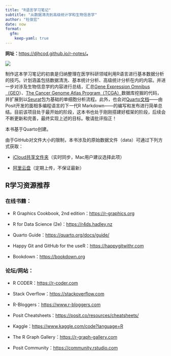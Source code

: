 ```yaml
---
title: "R语言学习笔记"
subtitle: "从数据清洗到高级统计学和生物信息学"
author: "杜俊宏"
date: now
format: 
  gfm:
    keep-yaml: true
---
```


**网址：**<https://djhcod.github.io/r-notes/>**。**

![](images/book_cover.jpg)

制作这本学习笔记的初衷是归纳整理在医学科研领域利用R语言进行基本数据分析的技巧。计划涵盖包括数据清洗、基本统计分析、高级统计分析在内的内容。并进一步对涉及生物信息学的内容进行总结，汇总[Gene Expression Omnibus（GEO](https://www.ncbi.nlm.nih.gov/geo/)）、[The Cancer Genome Atlas Program（TCGA）](https://www.cancer.gov/ccg/research/genome-sequencing/tcga)数据库挖掘的代码，并扩展到以[Seurat](https://satijalab.org/seurat/)包为基础的单细胞分析流程。此外，也会对[Quarto文档](https://quarto.org)------由Posit开发的面相多编程语言的下一代R Markdown------的编写和发布进行简单总结。目前该项目处于最开始的阶段，这本书也处于刚刚搭建好框架的阶段，后续会不断更新和完善，最终实现上述的目标。敬请批评指正！

本书基于Quarto创建。

::: callout-tip
由于GitHub对文件大小的限制，本书涉及的原始数据文件（data）可通过下列方式获取：

-   [iCloud共享文件夹](https://www.icloud.com.cn/iclouddrive/018ENTDGZBLoJOI1Dgvh8c_4w#data)（实时同步，Mac用户建议选择此项）

-   [阿里云盘](https://www.alipan.com/s/hr2jqzdNAkk)（定期上传，不保证最新）
:::

## R学习资源推荐

### 在线书籍：

-   R Graphics Cookbook, 2nd edition：<https://r-graphics.org>

-   R for Data Science (2e)：<https://r4ds.hadley.nz>

-   Quarto Guide：<https://quarto.org/docs/guide/>

-   Happy Git and GitHub for the useR：<https://happygitwithr.com>

-   Bookdown：<https://bookdown.org>

### 论坛/网站：

-   R CODER：<https://r-coder.com>

-   Stack Overflow：<https://stackoverflow.com>

-   R-Bloggers：<https://www.r-bloggers.com>

-   Posit Cheatsheets：<https://posit.co/resources/cheatsheets/>

-   Kaggle：<https://www.kaggle.com/code?language=R>

-   The R Graph Gallery：<https://r-graph-gallery.com>

-   Posit Community：<https://community.rstudio.com>
